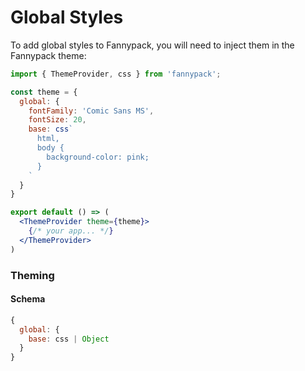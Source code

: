 # Global Styles

To add global styles to Fannypack, you will need to inject them in the Fannypack theme:

```jsx
import { ThemeProvider, css } from 'fannypack';

const theme = {
  global: {
    fontFamily: 'Comic Sans MS',
    fontSize: 20,
    base: css`
      html,
      body {
        background-color: pink;
      }
    `
  }
}

export default () => (
  <ThemeProvider theme={theme}>
    {/* your app... */}
  </ThemeProvider>
)
```

### Theming

#### Schema

```jsx
{
  global: {
    base: css | Object
  }
}
```

